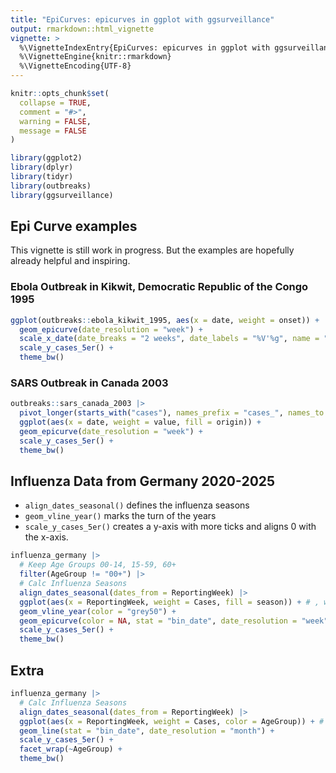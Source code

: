 ---
title: "EpiCurves: epicurves in ggplot with ggsurveillance"
output: rmarkdown::html_vignette
vignette: >
  %\VignetteIndexEntry{EpiCurves: epicurves in ggplot with ggsurveillance}
  %\VignetteEngine{knitr::rmarkdown}
  %\VignetteEncoding{UTF-8}
---

```{r, include = FALSE}
knitr::opts_chunk$set(
  collapse = TRUE,
  comment = "#>",
  warning = FALSE,
  message = FALSE
)
```

```{r setup, echo = FALSE}
library(ggplot2)
library(dplyr)
library(tidyr)
library(outbreaks)
library(ggsurveillance)
```


## Epi Curve examples
This vignette is still work in progress. But the examples are hopefully already helpful and inspiring.

### Ebola Outbreak in Kikwit, Democratic Republic of the Congo 1995
```{r}
ggplot(outbreaks::ebola_kikwit_1995, aes(x = date, weight = onset)) +
  geom_epicurve(date_resolution = "week") +
  scale_x_date(date_breaks = "2 weeks", date_labels = "%V'%g", name = "week") +
  scale_y_cases_5er() +
  theme_bw()
```

### SARS Outbreak in Canada 2003
```{r}
outbreaks::sars_canada_2003 |>
  pivot_longer(starts_with("cases"), names_prefix = "cases_", names_to = "origin") |>
  ggplot(aes(x = date, weight = value, fill = origin)) +
  geom_epicurve(date_resolution = "week") +
  scale_y_cases_5er() +
  theme_bw()
```

## Influenza Data from Germany 2020-2025
 - `align_dates_seasonal()` defines the influenza seasons
 - `geom_vline_year()` marks the turn of the years
 - `scale_y_cases_5er()` creates a y-axis with more ticks and aligns 0 with the x-axis.
```{r}
influenza_germany |>
  # Keep Age Groups 00-14, 15-59, 60+
  filter(AgeGroup != "00+") |>
  # Calc Influenza Seasons
  align_dates_seasonal(dates_from = ReportingWeek) |>
  ggplot(aes(x = ReportingWeek, weight = Cases, fill = season)) + # , weight = Cases
  geom_vline_year(color = "grey50") +
  geom_epicurve(color = NA, stat = "bin_date", date_resolution = "week") +
  scale_y_cases_5er() +
  theme_bw()
```
## Extra
```{r}
influenza_germany |>
  # Calc Influenza Seasons
  align_dates_seasonal(dates_from = ReportingWeek) |>
  ggplot(aes(x = ReportingWeek, weight = Cases, color = AgeGroup)) + # , weight = Cases
  geom_line(stat = "bin_date", date_resolution = "month") +
  scale_y_cases_5er() +
  facet_wrap(~AgeGroup) +
  theme_bw()
```
